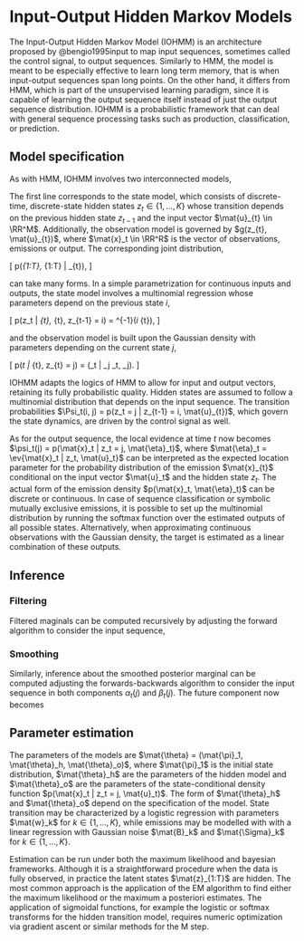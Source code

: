 # Input-Output Hidden Markov Models

The Input-Output Hidden Markov Model (IOHMM) is an architecture proposed by @bengio1995input to map input sequences, sometimes called the control signal, to output sequences. Similarly to HMM, the model is meant to be especially effective to learn long term memory, that is when input-output sequences span long points. On the other hand, it differs from HMM, which is part of the unsupervised learning paradigm, since it is capable of learning the output sequence itself instead of just the output sequence distribution. IOHMM is a probabilistic framework that can deal with general sequence processing tasks such as production, classification, or prediction.

## Model specification
As with HMM, IOHMM involves two interconnected models,

\begin{align*}
z_{t} &= f(z_{t-1}, \mat{u}_{t}) \\
\mat{x}_{t} &= g(z_{t  }, \mat{u}_{t}).
\end{align*}

The first line corresponds to the state model, which consists of discrete-time, discrete-state hidden states $z_t \in \{1, \dots, K\}$ whose transition depends on the previous hidden state $z_{t-1}$ and the input vector $\mat{u}_{t} \in \RR^M$. Additionally, the observation model is governed by $g(z_{t}, \mat{u}_{t})$, where $\mat{x}_t \in \RR^R$ is the vector of observations, emissions or output. The corresponding joint distribution,

\[
p(\mat{z}_{1:T}, \mat{x}_{1:T} | \mat{u}_{t}),
\]

  <!-- = p(\mat{z}_{1:T}) p(\mat{x}_{1:T} | \mat{z}_{1:T}) -->
  <!-- = \left[ p(z_1) \prod_{t=2}^{T}{p(z_t | z_{t-1})} \right] \left[ \prod_{t=1}^{T}{p(\mat{x}_t | z_{t})} \right]. -->

can take many forms. In a simple parametrization for continuous inputs and outputs, the state model involves a multinomial regression whose parameters depend on the previous state $i$,

\[
p(z_t | \mat{x}_{t}, \mat{u}_{t}, z_{t-1} = i) = \text{softmax}^{-1}(\mat{w}_i \mat{u}_{t}),
\]

and the observation model is built upon the Gaussian density with parameters depending on the current state $j$,

\[
p(\mat{x}_t | \mat{u}_{t}, z_{t} = j) = \mathcal{N}(\mat{x}_t | \mat{b}_j \mat{u}_t, \mat{\Sigma}_j).
\]

IOHMM adapts the logics of HMM to allow for input and output vectors, retaining its fully probabilistic quality. Hidden states are assumed to follow a multinomial distribution that depends on the input sequence. The transition probabilities $\Psi_t(i, j) = p(z_t = j | z_{t-1} = i, \mat{u}_{t})$, which govern the state dynamics, are driven by the control signal as well.

As for the output sequence, the local evidence at time $t$ now becomes $\psi_t(j) = p(\mat{x}_t | z_t = j, \mat{\eta}_t)$, where $\mat{\eta}_t = \ev{\mat{x}_t | z_t, \mat{u}_t}$ can be interpreted as the expected location parameter for the probability distribution of the emission $\mat{x}_{t}$ conditional on the input vector $\mat{u}_t$ and the hidden state $z_t$. The actual form of the emission density $p(\mat{x}_t, \mat{\eta}_t)$ can be discrete or continuous. In case of sequence classification or symbolic mutually exclusive emissions, it is possible to set up the multinomial distribution by running the softmax function over the estimated outputs of all possible states. Alternatively, when approximating continuous observations with the Gaussian density, the target is estimated as a linear combination of these outputs.

<!-- Moreover, the belief states now becomes -->

<!-- \begin{align*} -->
<!-- \alpha_t(j)  -->
<!--   & \triangleq  p(z_t = j | \mat{x}_{1:t}, \mat{u}_{1:t}). \\ -->
<!-- \end{align*} -->

<!-- Following a probabilistic logic, the inputs and state distributions at a given point are used to estimate the state distribution and the output distribution for the next step. -->

## Inference

### Filtering
Filtered maginals can be computed recursively by adjusting the forward algorithm to consider the input sequence,

\begin{align*}
\alpha_t(j)
  & \triangleq p(z_t = j | \mat{x}_{1:t}, \mat{u}_{1:t}) \\
  & = \sum_{i = 1}^{K}{p(z_t = j | z_{t-1} = i, \mat{x}_{t}, \mat{u}_{t}) p(z_{t-1} = i | \mat{x}_{1:t-1}, \mat{u}_{1:t-1})} \\
  & = \sum_{i = 1}^{K}{p(\mat{x}_{t} | z_t = j, \mat{u}_t) p(z_t = j | z_{t-1} = i, \mat{u}_{t}) p(z_{t-1} = i | \mat{x}_{1:t-1}, \mat{u}_{1:t-1})} \\
  & = \psi_t(j) \sum_{i = 1}^{K}{\Psi_t(i, j) \alpha_{t-1}(i)}.
\end{align*}

### Smoothing
Similarly, inference about the smoothed posterior marginal can be computed adjusting the forwards-backwards algorithm to consider the input sequence in both components $\alpha_t(j)$ and $\beta_t(j)$. The future component now becomes

\begin{align*}
\beta_{t-1}(i)
  & \triangleq p(\mat{x}_{t:T} | z_{t-1} = i, \mat{u}_{t:T}) \\
  & = \sum_{j = 1}^{K}{\psi_t(j) \Psi_t(i, j) \beta_{t}(j)}.
\end{align*}

## Parameter estimation
The parameters of the models are $\mat{\theta} = (\mat{\pi}_1, \mat{\theta}_h, \mat{\theta}_o)$, where $\mat{\pi}_1$ is the initial state distribution, $\mat{\theta}_h$ are the parameters of the hidden model and $\mat{\theta}_o$ are the parameters of the state-conditional density function $p(\mat{x}_t | z_t = j, \mat{u}_t)$. The form of $\mat{\theta}_h$ and $\mat{\theta}_o$ depend on the specification of the model. State transition may be characterized by a logistic regression with parameters $\mat{w}_k$ for $k \in \{1, \dots, K\}$, while emissions may be modelled with with a linear regression with Gaussian noise $\mat{B}_k$ and $\mat{\Sigma}_k$ for $k \in \{1, \dots, K\}$.

Estimation can be run under both the maximum likelihood and bayesian frameworks. Although it is a straightforward procedure when the data is fully observed, in practice the latent states $\mat{z}_{1:T}$ are hidden. The most common approach is the application of the EM algorithm to find either the maximum likelihood or the maximum a posteriori estimates. The application of sigmoidal functions, for example the logistic or softmax transforms for the hidden transition model, requires numeric optimization via gradient ascent or similar methods for the M step.

